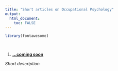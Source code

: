 ```yaml
---
title: "Short articles on Occupational Psychology"
output: 
  html_document:
    toc: FALSE
---
```


```r

library(fontawesome)

```

<br>

1. [__...coming soon__](./index.html)

_Short description_
